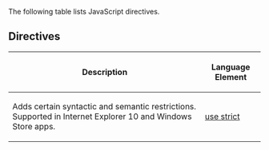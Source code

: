 The following table lists JavaScript directives.


==Directives==
{| class='wikitable'
|-
! Description
! Language Element
|-
| Adds certain syntactic and semantic restrictions. Supported in Internet Explorer 10 and Windows Store apps.
| [[javascript/directives/use strict|use strict]]
|}
